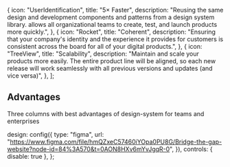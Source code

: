 

  {
    icon: "UserIdentification",
    title: "5× Faster",
    description:
      "Reusing the same design and development components and patterns from a design system library. allows all organizational teams to create, test, and launch products more quickly.",
  },
  {
    icon: "Rocket",
    title: "Coherent",
    description:
      "Ensuring that your company's identity and the experience it provides for customers is consistent across the board for all of your digital products.",
  },
  {
    icon: "TreeView",
    title: "Scalability",
    description:
      "Maintain and scale your products more easily. The entire product line will be aligned, so each new release will work seamlessly with all previous versions and updates (and vice versa)",
  },
];

<Meta title="Components/Advantages" decorators={[withDesign]} />

## Advantages

Three columns with best advantages of design-system for teams and enterprises

  design: config({
    type: "figma",
    url: "https://www.figma.com/file/hmQZxeC57460iYOpa0PU8G/Bridge-the-gap-website?node-id=84%3A570&t=0AON8HXv6mYvJgqR-0",
  }),
  controls: { disable: true },
};

<Canvas>
  <Story name="Dark" parameters={parameters}>
    <Advantages colorSchema="dark" content={CONTENT} />
  </Story>
</Canvas>

<ArgsTable of={ProfileCard} />
